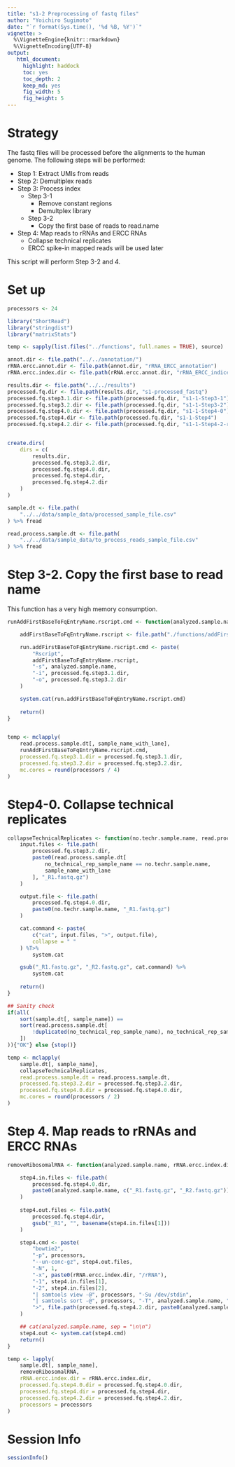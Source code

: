 ```yaml
---
title: "s1-2 Preprocessing of fastq files"
author: "Yoichiro Sugimoto"
date: "`r format(Sys.time(), '%d %B, %Y')`"
vignette: >
  %\VignetteEngine{knitr::rmarkdown}
  %\VignetteEncoding{UTF-8}
output:
   html_document:
     highlight: haddock
     toc: yes
     toc_depth: 2
     keep_md: yes
     fig_width: 5
     fig_height: 5
---
```


# Strategy

The fastq files will be processed before the alignments to the human genome. The following steps will be performed:

- Step 1: Extract UMIs from reads
- Step 2: Demultiplex reads
- Step 3: Process index
  - Step 3-1
    - Remove constant regions
    - Demultplex library
  - Step 3-2
    - Copy the first base of reads to read.name
- Step 4: Map reads to rRNAs and ERCC RNAs
  - Collapse technical replicates
  - ERCC spike-in mapped reads will be used later
 
This script will perform Step 3-2 and 4.
 
# Set up


```r

processors <- 24

library("ShortRead")
library("stringdist") 
library("matrixStats")

temp <- sapply(list.files("../functions", full.names = TRUE), source)

```


```r

annot.dir <- file.path("../../annotation/")
rRNA.ercc.annot.dir <- file.path(annot.dir, "rRNA_ERCC_annotation")
rRNA.ercc.index.dir <- file.path(rRNA.ercc.annot.dir, "rRNA_ERCC_indices")

results.dir <- file.path("../../results")
processed.fq.dir <- file.path(results.dir, "s1-processed_fastq")
processed.fq.step3.1.dir <- file.path(processed.fq.dir, "s1-1-Step3-1")
processed.fq.step3.2.dir <- file.path(processed.fq.dir, "s1-1-Step3-2")
processed.fq.step4.0.dir <- file.path(processed.fq.dir, "s1-1-Step4-0") 
processed.fq.step4.dir <- file.path(processed.fq.dir, "s1-1-Step4")
processed.fq.step4.2.dir <- file.path(processed.fq.dir, "s1-1-Step4-2-rRNA-ERCC")


create.dirs(
    dirs = c(
        results.dir,
        processed.fq.step3.2.dir,
        processed.fq.step4.0.dir,
        processed.fq.step4.dir,
        processed.fq.step4.2.dir
    )
)

sample.dt <- file.path(
    "../../data/sample_data/processed_sample_file.csv"
) %>% fread

read.process.sample.dt <- file.path(
    "../../data/sample_data/to_process_reads_sample_file.csv"
) %>% fread


```


# Step 3-2. Copy the first base to read name


This function has a very high memory consumption.


```r

runAddFirstBaseToFqEntryName.rscript.cmd <- function(analyzed.sample.name, processed.fq.step3.1.dir, processed.fq.step3.2.dir){

    addFirstBaseToFqEntryName.rscript <- file.path("./functions/addFirstBaseToFqEntryName.R")

    run.addFirstBaseToFqEntryName.rscript.cmd <- paste(
        "Rscript",
        addFirstBaseToFqEntryName.rscript,
        "-s", analyzed.sample.name,
        "-i", processed.fq.step3.1.dir,
        "-o", processed.fq.step3.2.dir
    )

    system.cat(run.addFirstBaseToFqEntryName.rscript.cmd)
    
    return()
}


temp <- mclapply(
    read.process.sample.dt[, sample_name_with_lane],
    runAddFirstBaseToFqEntryName.rscript.cmd,
    processed.fq.step3.1.dir = processed.fq.step3.1.dir,
    processed.fq.step3.2.dir = processed.fq.step3.2.dir,
    mc.cores = round(processors / 4)
)

```

# Step4-0. Collapse technical replicates


```r

collapseTechnicalReplicates <- function(no.techr.sample.name, read.process.sample.dt, processed.fq.step3.2.dir, processed.fq.step4.0.dir){
    input.files <- file.path(
        processed.fq.step3.2.dir,
        paste0(read.process.sample.dt[
            no_technical_rep_sample_name == no.techr.sample.name,
            sample_name_with_lane
        ], "_R1.fastq.gz")
    )

    output.file <- file.path(
        processed.fq.step4.0.dir,
        paste0(no.techr.sample.name, "_R1.fastq.gz")
    )

    cat.command <- paste(
        c("cat", input.files, ">", output.file),
        collapse = " "
    ) %T>%
        system.cat

    gsub("_R1.fastq.gz", "_R2.fastq.gz", cat.command) %>%
        system.cat
    
    return()
}

## Sanity check
if(all(
    sort(sample.dt[, sample_name]) ==
    sort(read.process.sample.dt[
        !duplicated(no_technical_rep_sample_name), no_technical_rep_sample_name
    ])
)){"OK"} else {stop()}

temp <- mclapply(
    sample.dt[, sample_name],
    collapseTechnicalReplicates,
    read.process.sample.dt = read.process.sample.dt,
    processed.fq.step3.2.dir = processed.fq.step3.2.dir,
    processed.fq.step4.0.dir = processed.fq.step4.0.dir,
    mc.cores = round(processors / 2)
)

```


# Step 4. Map reads to rRNAs and ERCC RNAs


```r

removeRibosomalRNA <- function(analyzed.sample.name, rRNA.ercc.index.dir, processed.fq.step4.0.dir, processed.fq.step4.dir, processed.fq.step4.2.dir, processors){

    step4.in.files <- file.path(
        processed.fq.step4.0.dir,
        paste0(analyzed.sample.name, c("_R1.fastq.gz", "_R2.fastq.gz"))
    )
    
    step4.out.files <- file.path(
        processed.fq.step4.dir,
        gsub("_R1", "", basename(step4.in.files[1]))
    )

    step4.cmd <- paste(
        "bowtie2",
        "-p", processors,
        "--un-conc-gz", step4.out.files,
        "-N", 1,
        "-x", paste0(rRNA.ercc.index.dir, "/rRNA"),
        "-1", step4.in.files[1],
        "-2", step4.in.files[2],
        "| samtools view -@", processors, "-Su /dev/stdin",
        "| samtools sort -@", processors, "-T", analyzed.sample.name, "-",
        ">", file.path(processed.fq.step4.2.dir, paste0(analyzed.sample.name, ".sorted.bam"))
    )

    ## cat(analyzed.sample.name, sep = "\n\n")
    step4.out <- system.cat(step4.cmd)
    return()
}

temp <- lapply(
    sample.dt[, sample_name],
    removeRibosomalRNA,
    rRNA.ercc.index.dir = rRNA.ercc.index.dir,
    processed.fq.step4.0.dir = processed.fq.step4.0.dir,
    processed.fq.step4.dir = processed.fq.step4.dir,
    processed.fq.step4.2.dir = processed.fq.step4.2.dir,
    processors = processors
)


```


# Session Info


```r

sessionInfo()

```
